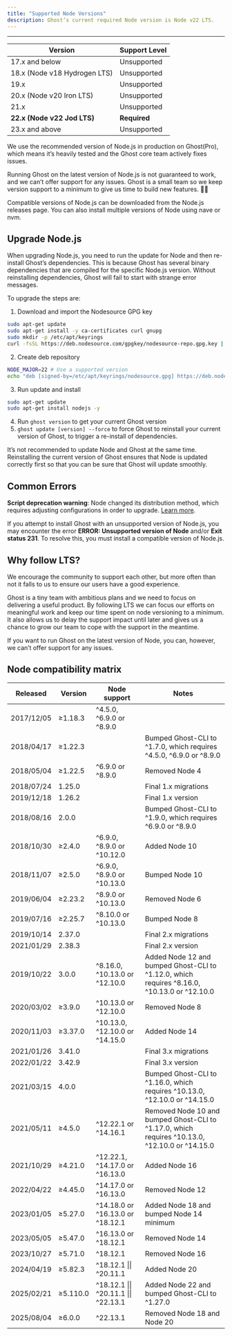 ```yaml
---
title: "Supported Node Versions"
description: Ghost’s current required Node version is Node v22 LTS.
---
```


***

| Version                      | Support Level   |
| ---------------------------- | --------------- |
| 17.x and below               | Unsupported     |
| 18.x (Node v18 Hydrogen LTS) | Unsupported     |
| 19.x                         | Unsupported     |
| 20.x (Node v20 Iron LTS)     | Unsupported     |
| 21.x                         | Unsupported     |
| **22.x (Node v22 Jod LTS)**  | **Required**    |
| 23.x and above               | Unsupported     |

We use the recommended version of Node.js in production on Ghost(Pro), which means it’s heavily tested and the Ghost core team actively fixes issues.

Running Ghost on the latest version of Node.js is not guaranteed to work, and we can’t offer support for any issues. Ghost is a small team so we keep version support to a minimum to give us time to build new features. 🏃‍♀️

Compatible versions of Node.js can be downloaded from the Node.js releases page. You can also install multiple versions of Node using nave or nvm.

## Upgrade Node.js

When upgrading Node.js, you need to run the update for Node and then re-install Ghost’s dependencies. This is because Ghost has several binary dependencies that are compiled for the specific Node.js version. Without reinstalling dependencies, Ghost will fail to start with strange error messages.

To upgrade the steps are:

1. Download and import the Nodesource GPG key

```bash
sudo apt-get update
sudo apt-get install -y ca-certificates curl gnupg
sudo mkdir -p /etc/apt/keyrings
curl -fsSL https://deb.nodesource.com/gpgkey/nodesource-repo.gpg.key | sudo gpg --dearmor -o /etc/apt/keyrings/nodesource.gpg
```

2. Create deb repository

```bash
NODE_MAJOR=22 # Use a supported version
echo "deb [signed-by=/etc/apt/keyrings/nodesource.gpg] https://deb.nodesource.com/node_$NODE_MAJOR.x nodistro main" | sudo tee /etc/apt/sources.list.d/nodesource.list
```

3. Run update and install

```bash
sudo apt-get update
sudo apt-get install nodejs -y
```

4. Run `ghost version` to get your current Ghost version
5. `ghost update [version] --force` to force Ghost to reinstall your current version of Ghost, to trigger a re-install of dependencies.

It’s not recommended to update Node and Ghost at the same time. Reinstalling the current version of Ghost ensures that Node is updated correctly first so that you can be sure that Ghost will update smoothly.

## Common Errors

**Script deprecation warning**: Node changed its distribution method, which requires adjusting configurations in order to upgrade. [Learn more](https://github.com/nodesource/distributions?tab=readme-ov-file#faq).

If you attempt to install Ghost with an unsupported version of Node.js, you may encounter the error **ERROR: Unsupported version of Node** and/or **Exit status 231**. To resolve this, you must install a compatible version of Node.js.

## Why follow LTS?

We encourage the community to support each other, but more often than not it falls to us to ensure our users have a good experience.

Ghost is a tiny team with ambitious plans and we need to focus on delivering a useful product. By following LTS we can focus our efforts on meaningful work and keep our time spent on node versioning to a minimum. It also allows us to delay the support impact until later and gives us a chance to grow our team to cope with the support in the meantime.

If you want to run Ghost on the latest version of Node, you can, however, we can’t offer support for any issues.

## Node compatibility matrix

| Released   | Version  | Node support                         | Notes                                                                                          |
| ---------- | -------- | ------------------------------------ | ---------------------------------------------------------------------------------------------- |
| 2017/12/05 | ≥1.18.3  | ^4.5.0, ^6.9.0 or ^8.9.0             |                                                                                                |
| 2018/04/17 | ≥1.22.3  |                                      | Bumped Ghost-CLI to ^1.7.0, which requires ^4.5.0, ^6.9.0 or ^8.9.0                            |
| 2018/05/04 | ≥1.22.5  | ^6.9.0 or ^8.9.0                     | Removed Node 4                                                                                 |
| 2018/07/24 | 1.25.0   |                                      | Final 1.x migrations                                                                           |
| 2019/12/18 | 1.26.2   |                                      | Final 1.x version                                                                              |
| 2018/08/16 | 2.0.0    |                                      | Bumped Ghost-CLI to ^1.9.0, which requires ^6.9.0 or ^8.9.0                                    |
| 2018/10/30 | ≥2.4.0   | ^6.9.0, ^8.9.0 or ^10.12.0           | Added Node 10                                                                                  |
| 2018/11/07 | ≥2.5.0   | ^6.9.0, ^8.9.0 or ^10.13.0           | Bumped Node 10                                                                                 |
| 2019/06/04 | ≥2.23.2  | ^8.9.0 or ^10.13.0                   | Removed Node 6                                                                                 |
| 2019/07/16 | ≥2.25.7  | ^8.10.0 or ^10.13.0                  | Bumped Node 8                                                                                  |
| 2019/10/14 | 2.37.0   |                                      | Final 2.x migrations                                                                           |
| 2021/01/29 | 2.38.3   |                                      | Final 2.x version                                                                              |
| 2019/10/22 | 3.0.0    | ^8.16.0, ^10.13.0 or ^12.10.0        | Added Node 12 and bumped Ghost-CLI to ^1.12.0, which requires ^8.16.0, ^10.13.0 or ^12.10.0    |
| 2020/03/02 | ≥3.9.0   | ^10.13.0 or ^12.10.0                 | Removed Node 8                                                                                 |
| 2020/11/03 | ≥3.37.0  | ^10.13.0, ^12.10.0 or ^14.15.0       | Added Node 14                                                                                  |
| 2021/01/26 | 3.41.0   |                                      | Final 3.x migrations                                                                           |
| 2022/01/22 | 3.42.9   |                                      | Final 3.x version                                                                              |
| 2021/03/15 | 4.0.0    |                                      | Bumped Ghost-CLI to ^1.16.0, which requires ^10.13.0, ^12.10.0 or ^14.15.0                     |
| 2021/05/11 | ≥4.5.0   | ^12.22.1 or ^14.16.1                 | Removed Node 10 and bumped Ghost-CLI to ^1.17.0, which requires ^10.13.0, ^12.10.0 or ^14.15.0 |
| 2021/10/29 | ≥4.21.0  | ^12.22.1, ^14.17.0 or ^16.13.0       | Added Node 16                                                                                  |
| 2022/04/22 | ≥4.45.0  | ^14.17.0 or ^16.13.0                 | Removed Node 12                                                                                |
| 2023/01/05 | ≥5.27.0  | ^14.18.0 or ^16.13.0 or ^18.12.1     | Added Node 18 and bumped Node 14 minimum                                                       |
| 2023/05/05 | ≥5.47.0  | ^16.13.0 or ^18.12.1                 | Removed Node 14                                                                                |
| 2023/10/27 | ≥5.71.0  | ^18.12.1                             | Removed Node 16                                                                                |
| 2024/04/19 | ≥5.82.3  | ^18.12.1 \|\| ^20.11.1               | Added Node 20                                                                                  |
| 2025/02/21 | ≥5.110.0 | ^18.12.1 \|\| ^20.11.1 \|\| ^22.13.1 | Added Node 22 and bumped Ghost-CLI to ^1.27.0                                                  |
| 2025/08/04 | ≥6.0.0   | ^22.13.1                             | Removed Node 18 and Node 20  |